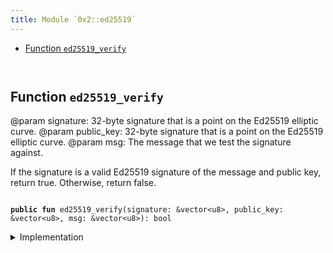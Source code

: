 ```yaml
---
title: Module `0x2::ed25519`
---
```




-  [Function `ed25519_verify`](#0x2_ed25519_ed25519_verify)


<pre><code>
</code></pre>



<Link id="0x2_ed25519_ed25519_verify"></Link>

## Function `ed25519_verify`

@param signature: 32-byte signature that is a point on the Ed25519 elliptic curve.
@param public_key: 32-byte signature that is a point on the Ed25519 elliptic curve.
@param msg: The message that we test the signature against.

If the signature is a valid Ed25519 signature of the message and public key, return true.
Otherwise, return false.


<pre><code>
<b>public</b> <b>fun</b> <Link href="ed25519.md#0x2_ed25519_ed25519_verify">ed25519_verify</Link>(signature: &<Link href="../move-stdlib/vector.md#0x1_vector">vector</Link>&lt;u8&gt;, public_key: &<Link href="../move-stdlib/vector.md#0x1_vector">vector</Link>&lt;u8&gt;, msg: &<Link href="../move-stdlib/vector.md#0x1_vector">vector</Link>&lt;u8&gt;): bool
</code></pre>



<details>
<summary>Implementation</summary>


<pre><code>
<b>public</b> <b>native</b> <b>fun</b> <Link href="ed25519.md#0x2_ed25519_ed25519_verify">ed25519_verify</Link>(signature: &<Link href="../move-stdlib/vector.md#0x1_vector">vector</Link>&lt;u8&gt;, public_key: &<Link href="../move-stdlib/vector.md#0x1_vector">vector</Link>&lt;u8&gt;, msg: &<Link href="../move-stdlib/vector.md#0x1_vector">vector</Link>&lt;u8&gt;): bool;
</code></pre>



</details>

